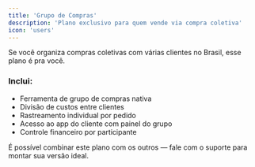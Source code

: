 ```yaml
---
title: 'Grupo de Compras'
description: 'Plano exclusivo para quem vende via compra coletiva'
icon: 'users'
---
```


Se você organiza compras coletivas com várias clientes no Brasil, esse plano é pra você.

### Inclui:

- Ferramenta de grupo de compras nativa
- Divisão de custos entre clientes
- Rastreamento individual por pedido
- Acesso ao app do cliente com painel do grupo
- Controle financeiro por participante

<Note icon="star">
É possível combinar este plano com os outros — fale com o suporte para montar sua versão ideal.
</Note>
